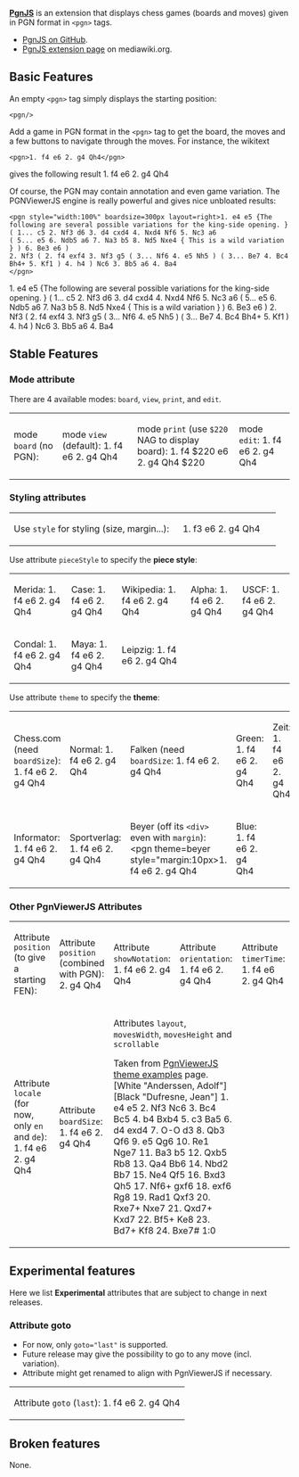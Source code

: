 '''[http://www.mediawiki.org/wiki/Extension:PgnJS PgnJS]''' is an extension that displays chess games (boards and moves) given in PGN format in <code><nowiki><pgn></nowiki></code> tags.

* [https://github.com/xeyownt/mwpgnjs PgnJS on GitHub].
* [http://www.mediawiki.org/wiki/Extension:PgnJS PgnJS extension page] on mediawiki.org.

== Basic Features ==
An empty <code><nowiki><pgn></nowiki></code> tag simply displays the starting position:
<pre>
<pgn/>
</pre>
<pgn/>

Add a game in PGN format in the <code><nowiki><pgn></nowiki></code> tag to get the board, the moves and a few buttons to navigate through the moves. For instance, the wikitext
<pre>
<pgn>1. f4 e6 2. g4 Qh4</pgn>
</pre>
gives the following result
<pgn>1. f4 e6 2. g4 Qh4</pgn>

Of course, the PGN may contain annotation and even game variation. The PGNViewerJS engine is really powerful and gives nice unbloated results:
<pre>
<pgn style="width:100%" boardsize=300px layout=right>1. e4 e5 {The following are several possible variations for the king-side opening. } 
( 1... c5 2. Nf3 d6 3. d4 cxd4 4. Nxd4 Nf6 5. Nc3 a6 
( 5... e5 6. Ndb5 a6 7. Na3 b5 8. Nd5 Nxe4 { This is a wild variation } ) 6. Be3 e6 ) 
2. Nf3 ( 2. f4 exf4 3. Nf3 g5 ( 3... Nf6 4. e5 Nh5 ) ( 3... Be7 4. Bc4 Bh4+ 5. Kf1 ) 4. h4 ) Nc6 3. Bb5 a6 4. Ba4
</pgn>
</pre>

<pgn style="width:100%" boardsize=300px layout=right>1. e4 e5 {The following are several possible variations for the king-side opening. } 
( 1... c5 2. Nf3 d6 3. d4 cxd4 4. Nxd4 Nf6 5. Nc3 a6 
( 5... e5 6. Ndb5 a6 7. Na3 b5 8. Nd5 Nxe4 { This is a wild variation } ) 6. Be3 e6 ) 
2. Nf3 ( 2. f4 exf4 3. Nf3 g5 ( 3... Nf6 4. e5 Nh5 ) ( 3... Be7 4. Bc4 Bh4+ 5. Kf1 ) 4. h4 ) Nc6 3. Bb5 a6 4. Ba4
</pgn>

== Stable Features ==

=== Mode attribute ===
There are 4 available modes: <code>board</code>, <code>view</code>, <code>print</code>, and <code>edit</code>.
{| class=wikitable
|- valign="top"
|
mode <code>board</code> (no PGN):
<pgn mode="board" />
|
mode <code>view</code> (default):
<pgn mode="view">1. f4 e6 2. g4 Qh4</pgn>
|
mode <code>print</code> (use <code>$220</code> NAG to display board):
<pgn mode="print">1. f4 $220 e6 2. g4 Qh4 $220</pgn>
|
mode <code>edit</code>:
<pgn mode="edit">1. f4 e6 2. g4 Qh4</pgn>
|}

=== Styling attributes ===

{| class=wikitable
|- valign="top"
|
Use <code>style</code> for styling (size, margin...):
<pgn style="width: 200px; margin: 20px">1. f3 e6 2. g4 Qh4</pgn>
|}

Use attribute <code>pieceStyle</code> to specify the '''piece style''':
{| class=wikitable
|- valign="top"
|
Merida:
<pgn pieceStyle=merida>1. f4 e6 2. g4 Qh4</pgn>
|
Case:
<pgn pieceStyle=case>1. f4 e6 2. g4 Qh4</pgn>
|
Wikipedia:
<pgn pieceStyle=wikipedia>1. f4 e6 2. g4 Qh4</pgn>
|
Alpha:
<pgn pieceStyle=alpha>1. f4 e6 2. g4 Qh4</pgn>
|
USCF:
<pgn pieceStyle=uscf>1. f4 e6 2. g4 Qh4</pgn>
|-
|
Condal:
<pgn pieceStyle=condal>1. f4 e6 2. g4 Qh4</pgn>
|
Maya:
<pgn pieceStyle=maya>1. f4 e6 2. g4 Qh4</pgn>
|
Leipzig:
<pgn pieceStyle=leipzig>1. f4 e6 2. g4 Qh4</pgn>
|}


Use attribute <code>theme</code> to specify the '''theme''':
{| class=wikitable
|- valign="top"
|
Chess.com (need <code>boardSize</code>):
<pgn theme=chesscom boardSize=240px>1. f4 e6 2. g4 Qh4</pgn>
|
Normal:
<pgn>1. f4 e6 2. g4 Qh4</pgn>
|
Falken (need <code>boardSize</code>:
<pgn theme=falken boardSize=220px>1. f4 e6 2. g4 Qh4</pgn>
|
Green:
<pgn theme=green>1. f4 e6 2. g4 Qh4</pgn>
|
Zeit:
<pgn theme=zeit>1. f4 e6 2. g4 Qh4</pgn>
|-
|
Informator:
<pgn theme=informator>1. f4 e6 2. g4 Qh4</pgn>
|
Sportverlag:
<pgn theme=sportverlag>1. f4 e6 2. g4 Qh4</pgn>
|
Beyer (off its <code><nowiki><div></nowiki></code> even with <code>margin</code>):
<pgn theme=beyer style="margin:10px>1. f4 e6 2. g4 Qh4</pgn>
|
Blue:
<pgn theme=blue>1. f4 e6 2. g4 Qh4</pgn>
|}

=== Other PgnViewerJS Attributes ===

{| class=wikitable
|- valign="top"
|
Attribute <code>position</code> (to give a starting FEN):
<pgn position="rnb1kbnr/pppp1ppp/4p3/8/5PPq/8/PPPPP2P/RNBQKBNR w KQkq - 1 3" />
|
Attribute <code>position</code> (combined with PGN):
<pgn position="rnbqkbnr/pppp1ppp/4p3/8/5P2/8/PPPPP1PP/RNBQKBNR w KQkq - 0 2">2. g4 Qh4</pgn>
|
Attribute <code>showNotation</code>:
<pgn showNotation="false">1. f4 e6 2. g4 Qh4</pgn>
|
Attribute <code>orientation</code>:
<pgn orientation="black">1. f4 e6 2. g4 Qh4</pgn>
|
Attribute <code>timerTime</code>:
<pgn timerTime=2000>1. f4 e6 2. g4 Qh4</pgn>
|- valign="top"
|
Attribute <code>locale</code> (for now, only <code>en</code> and <code>de</code>):
<pgn locale="de">1. f4 e6 2. g4 Qh4</pgn>
|
Attribute <code>boardSize</code>:
<pgn boardSize="160px">1. f4 e6 2. g4 Qh4</pgn>
|colspan=2|
Attributes <code>layout</code>, <code>movesWidth</code>, <code>movesHeight</code> and <code>scrollable</code>

Taken from [http://mliebelt.github.io/PgnViewerJS/docu/examples.html#1050 PgnViewerJS theme examples] page.
<pgn style="width: 390px" theme="chesscom" layout="left" boardSize="200px" movesWidth="180px" movesHeight="220px" scrollable="true">[White "Anderssen, Adolf"][Black "Dufresne, Jean"] 1. e4 e5 2. Nf3 Nc6 3. Bc4 Bc5 4. b4 Bxb4 5. c3 Ba5 6. d4 exd4 7. O-O d3 8. Qb3 Qf6 9. e5 Qg6 10. Re1 Nge7 11. Ba3 b5 12. Qxb5 Rb8 13. Qa4 Bb6 14. Nbd2 Bb7 15. Ne4 Qf5 16. Bxd3 Qh5 17. Nf6+ gxf6 18. exf6 Rg8 19. Rad1 Qxf3 20. Rxe7+ Nxe7 21. Qxd7+ Kxd7 22. Bf5+ Ke8 23. Bd7+ Kf8 24. Bxe7# 1:0</pgn>
|}

== Experimental features ==

Here we list '''Experimental''' attributes that are subject to change in next releases.

=== Attribute goto ===

* For now, only <code>goto="last"</code> is supported. 
* Future release may give the possibility to go to any move (incl. variation).
* Attribute might get renamed to align with PgnViewerJS if necessary.

{| class=wikitable
|- valign="top"
|
Attribute <code>goto</code> (<code>last</code>):
<pgn goto=last>1. f4 e6 2. g4 Qh4</pgn>
|}

== Broken features ==
None.

